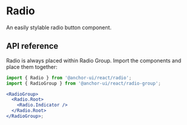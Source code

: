 # Radio

<Subtitle>An easily stylable radio button component.</Subtitle>
<Meta
  name="description"
  content="A high-quality, unstyled React radio button component that is easy to style."
/>

<Demo path="./demos/hero" />

## API reference

Radio is always placed within Radio Group. Import the components and place them together:

```jsx title="Anatomy"
import { Radio } from '@anchor-ui/react/radio';
import { RadioGroup } from '@anchor-ui/react/radio-group';

<RadioGroup>
  <Radio.Root>
    <Radio.Indicator />
  </Radio.Root>
</RadioGroup>;
```

<Reference component="RadioGroup" />
<Reference component="Radio" parts="Root, Indicator" />

